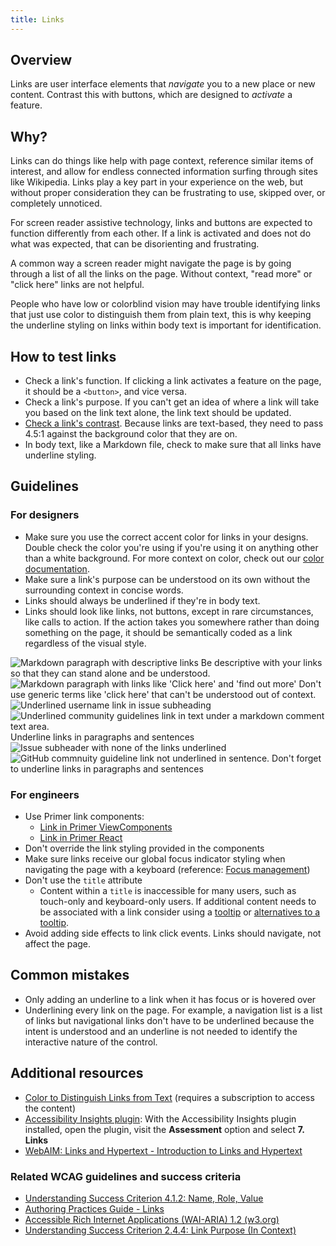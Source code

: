 ```yaml
---
title: Links
---
```


## Overview
Links are user interface elements that *navigate* you to a new place or new content. Contrast this with buttons, which are designed to *activate* a feature.

## Why?
Links can do things like help with page context, reference similar items of interest, and allow for endless connected information surfing through sites like Wikipedia. Links play a key part in your experience on the web, but without proper consideration they can be frustrating to use, skipped over, or completely unnoticed. 

For screen reader assistive technology, links and buttons are expected to function differently from each other. If a link is activated and does not do what was expected, that can be disorienting and frustrating. 

A common way a screen reader might navigate the page is by going through a list of all the links on the page. Without context, "read more" or "click here" links are not helpful. 

People who have low or colorblind vision may have trouble identifying links that just use color to distinguish them from plain text, this is why keeping the underline styling on links within body text is important for identification.

## How to test links
- Check a link's function. If clicking a link activates a feature on the page, it should be a `<button>`, and vice versa. 
- Check a link's purpose. If you can't get an idea of where a link will take you based on the link text alone, the link text should be updated. 
- [Check a link's contrast](https://webaim.org/resources/contrastchecker/). Because links are text-based, they need to pass 4.5:1 against the background color that they are on.
- In body text, like a Markdown file, check to make sure that all links have underline styling. 

## Guidelines

### For designers
- Make sure you use the correct accent color for links in your designs. Double check the color you're using if you're using it on anything other than a white background. For more context on color, check out our [color documentation](https://primer.style/design/foundations/color).
- Make sure a link's purpose can be understood on its own without the surrounding context in concise words. 
- Links should always be underlined if they're in body text. 
- Links should look like links, not buttons, except in rare circumstances, like calls to action. If the action takes you somewhere rather than doing something on the page, it should be semantically coded as a link regardless of the visual style.

<DoDontContainer>
    <Do>
        <img src="https://user-images.githubusercontent.com/40274682/160483376-a88eb64f-ce80-4a11-93b5-6d882b1970eb.png" alt="Markdown paragraph with descriptive links"/>
        <Caption>Be descriptive with your links so that they can stand alone and be understood.</Caption>
    </Do>
    <Dont>
        <img src="https://user-images.githubusercontent.com/40274682/160474793-2fd3085f-0813-43ed-8b43-c1a5f14aaea9.png" alt="Markdown paragraph with links like 'Click here' and 'find out more'" />
        <Caption>Don't use generic terms like 'click here' that can't be understood out of context.</Caption>
    </Dont>
</DoDontContainer>

<DoDontContainer>
    <Do>
        <img src="https://user-images.githubusercontent.com/40274682/160474794-06a75b30-06d3-475e-863f-605e8a6dad72.png" alt="Underlined username link in issue subheading"/>
        <img src="https://user-images.githubusercontent.com/40274682/160474798-175a588f-4a03-4b42-8787-0af13bc71311.png" alt="Underlined community guidelines link in text under a markdown comment text area." />
        <Caption>Underline links in paragraphs and sentences</Caption>
    </Do>
    <Dont>
        <img src="https://user-images.githubusercontent.com/40274682/160474800-b505369e-1730-4c14-b426-70b5bd016a6c.png" alt="Issue subheader with none of the links underlined"/>
        <img src="https://user-images.githubusercontent.com/40274682/160474802-3fe6b792-3c79-40ce-a443-c2279a3a785b.png" alt="GitHub commnuity guideline link not underlined in sentence."/>
        <Caption>Don't forget to underline links in paragraphs and sentences</Caption>
    </Dont>
</DoDontContainer>


### For engineers
- Use Primer link components:
	- [Link in Primer ViewComponents](https://primer.style/view-components/components/link)
	- [Link in Primer React](https://primer.style/react/Link)
- Don't override the link styling provided in the components
- Make sure links receive our global focus indicator styling when navigating the page with a keyboard (reference: [Focus management](https://primer.style/design/accessibility/focus-management))
- Don't use the `title` attribute
  - Content within a `title` is inaccessible for many users, such as touch-only and keyboard-only users. If additional content needs to be associated with a link consider using a [tooltip](https://primer.style/view-components/components/alpha/tooltip) or [alternatives to a tooltip](https://primer.style/design/accessibility/tooltip-alternatives).
- Avoid adding side effects to link click events. Links should navigate, not affect the page.

## Common mistakes
- Only adding an underline to a link when it has focus or is hovered over
- Underlining every link on the page. For example, a navigation list is a list of links but navigational links don't have to be underlined because the intent is understood and an underline is not needed to identify the interactive nature of the control.

## Additional resources
- [Color to Distinguish Links from Text](https://dequeuniversity.com/class/visual-design/color/distinguish-links-from-text) (requires a subscription to access the content)
- [Accessibility Insights plugin](https://accessibilityinsights.io/en/): With the Accessibility Insights plugin installed, open the plugin, visit the **Assessment** option and select **7. Links**
- [WebAIM: Links and Hypertext - Introduction to Links and Hypertext](https://webaim.org/techniques/hypertext/)

### Related WCAG guidelines and success criteria
- [Understanding Success Criterion 4.1.2: Name, Role, Value](https://www.w3.org/WAI/WCAG21/Understanding/name-role-value.html)
- [Authoring Practices Guide - Links](https://www.w3.org/TR/wai-aria-practices-1.2/#link)
- [Accessible Rich Internet Applications (WAI-ARIA) 1.2 (w3.org)](https://www.w3.org/TR/wai-aria-1.2/#link)
- [Understanding Success Criterion 2.4.4: Link Purpose (In Context)](https://www.w3.org/WAI/WCAG21/Understanding/link-purpose-in-context.html)
